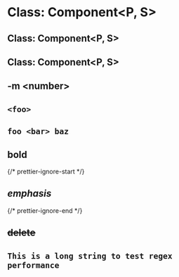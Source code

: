 # Class: Component\<P, S\>

## Class: Component\<P, S\>

## Class: Component&lt;P, S&gt;

## -m \<number\>

## `<foo>`

## `foo <bar> baz`

## **bold**

{/* prettier-ignore-start */}
## *emphasis*
{/* prettier-ignore-end */}

## ~~delete~~

## `This is a long string to test regex performance`
